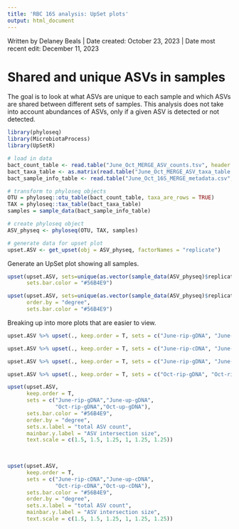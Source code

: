 ```yaml
---
title: 'RBC 16S analysis: UpSet plots'
output: html_document
---
```


Written by Delaney Beals \| Date created: October 23, 2023 \| Date most recent edit: December 11, 2023

# Shared and unique ASVs in samples

The goal is to look at what ASVs are unique to each sample and which ASVs are shared between different sets of samples. This analysis does not take into account abundances of ASVs, only if a given ASV is detected or not detected.

```r
library(phyloseq)
library(MicrobiotaProcess)
library(UpSetR)
```

```r
# load in data
bact_count_table <- read.table("June_Oct_MERGE_ASV_counts.tsv", header = T, row.names = 1, check.names = F, sep = "\t") 
bact_taxa_table <- as.matrix(read.table("June_Oct_MERGE_ASV_taxa_table.tsv", header = T, row.names = 1, check.names = F, sep = "\t"))
bact_sample_info_table <- read.table("June_Oct_16S_MERGE_metadata.csv", header = T, row.names = 1, sep = ",")

# transform to phyloseq objects
OTU = phyloseq::otu_table(bact_count_table, taxa_are_rows = TRUE)
TAX = phyloseq::tax_table(bact_taxa_table)
samples = sample_data(bact_sample_info_table)

# create phyloseq object
ASV_physeq <- phyloseq(OTU, TAX, samples)

# generate data for upset plot
upset.ASV <- get_upset(obj = ASV_physeq, factorNames = "replicate")
```

Generate an UpSet plot showing all samples.

```r
upset(upset.ASV, sets=unique(as.vector(sample_data(ASV_physeq)$replicate)),
      sets.bar.color = "#56B4E9")

upset(upset.ASV, sets=unique(as.vector(sample_data(ASV_physeq)$replicate)),
      order.by = "degree",
      sets.bar.color = "#56B4E9")
```

Breaking up into more plots that are easier to view.

```r
upset.ASV %>% upset(., keep.order = T, sets = c("June-rip-gDNA", "June-up-gDNA", "Oct-rip-gDNA", "Oct-up-gDNA"), sets.bar.color = "#56B4E9", order.by = "degree") 

upset.ASV %>% upset(., keep.order = T, sets = c("June-rip-cDNA", "June-up-cDNA", "Oct-rip-cDNA", "Oct-up-cDNA"), sets.bar.color = "#56B4E9", order.by = "degree")

upset.ASV %>% upset(., keep.order = T, sets = c("June-rip-gDNA", "June-rip-cDNA", "June-up-gDNA", "June-up-cDNA"), sets.bar.color = "#56B4E9", order.by = "degree")

upset.ASV %>% upset(., keep.order = T, sets = c("Oct-rip-gDNA", "Oct-rip-cDNA", "Oct-up-gDNA", "Oct-up-cDNA"), sets.bar.color = "#56B4E9", order.by = "degree")
```

```r
upset(upset.ASV, 
      keep.order = T, 
      sets = c("June-rip-gDNA","June-up-gDNA",
               "Oct-rip-gDNA","Oct-up-gDNA"),
      sets.bar.color = "#56B4E9", 
      order.by = "degree",
      sets.x.label = "total ASV count", 
      mainbar.y.label = "ASV intersection size", 
      text.scale = c(1.5, 1.5, 1.25, 1, 1.25, 1.25))

                
                
upset(upset.ASV, 
      keep.order = T, 
      sets = c("June-rip-cDNA","June-up-cDNA",
               "Oct-rip-cDNA","Oct-up-cDNA"), 
      sets.bar.color = "#56B4E9", 
      order.by = "degree",
      sets.x.label = "total ASV count", 
      mainbar.y.label = "ASV intersection size", 
      text.scale = c(1.5, 1.5, 1.25, 1, 1.25, 1.25))
```
